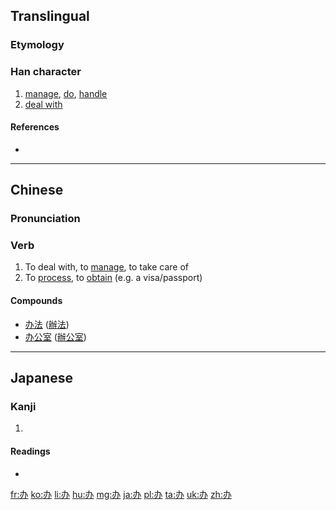 {{also|辦}}
==Translingual==
{{stroke order}}

===Etymology===
{{Han simp|辦|f=辡|t=八}}

===Han character===
{{Han char|rn=19|rad=力|as=02|sn=4|four=|canj=大尸金 (KSC)|ids=⿻[[力]][[八]]}}

# [[manage]], [[do]], [[handle]]
# [[deal with]]

====References====
* {{Han ref|kx=0146.101|dkj=02294|dj=0328.050|hdz=10365.060|uh=529E|ud=21150}}

----

==Chinese==
{{zh-hanzi-box|办|[[辦]]}}

===Pronunciation===
{{zh-pron
|m=bàn
|c=baan6
|mc=y
|oc=y
|ma=zh-bàn.ogg
|cat=v
}}

===Verb===
{{zh-verb|s}}

# To deal with, to [[manage]], to take care of
# To [[process]], to [[obtain]] (e.g. a visa/passport)

====Compounds====
* [[办法]] ([[辦法]])
* [[办公室]] ([[辦公室]])

----

==Japanese==

===Kanji===
{{ja-kanji|grade=|rs=力02}}

# {{defn|lang=ja|sort=力02}}

====Readings====
* {{ja-readings|on=[[へん]] (hen)|kun=}}

[[fr:办]]
[[ko:办]]
[[li:办]]
[[hu:办]]
[[mg:办]]
[[ja:办]]
[[pl:办]]
[[ta:办]]
[[uk:办]]
[[zh:办]]